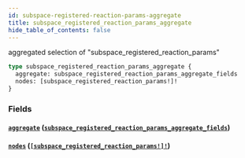 ```yaml
---
id: subspace-registered-reaction-params-aggregate
title: subspace_registered_reaction_params_aggregate
hide_table_of_contents: false
---
```


aggregated selection of "subspace_registered_reaction_params"

```graphql
type subspace_registered_reaction_params_aggregate {
  aggregate: subspace_registered_reaction_params_aggregate_fields
  nodes: [subspace_registered_reaction_params!]!
}
```

### Fields

#### [`aggregate`](#) ([`subspace_registered_reaction_params_aggregate_fields`](/07-graphql/objects/subspace-registered-reaction-params-aggregate-fields))

#### [`nodes`](#) ([`[subspace_registered_reaction_params!]!`](/07-graphql/objects/subspace-registered-reaction-params))
